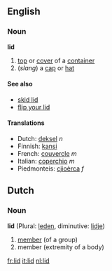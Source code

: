 ==English==
===Noun===
'''lid'''

#[[top]] or [[cover]] of a [[container]]
#(''slang'') a [[cap]] or [[hat]]

====See also====
*[[skid lid]]
*[[flip your lid]]

====Translations====
*Dutch: [[deksel]] ''n''
*Finnish: [[kansi]]
*French: [[couvercle]] ''m''
*Italian: [[coperchio]] ''m''
*Piedmonteis: [[cjioèrca]] ''f''

==Dutch==
===Noun===
'''lid''' (Plural: [[leden]], diminutive: [[lidje]])

# [[member]] (of a group)
# member (extremity of a body)

[[fr:lid]]
[[it:lid]]
[[nl:lid]]